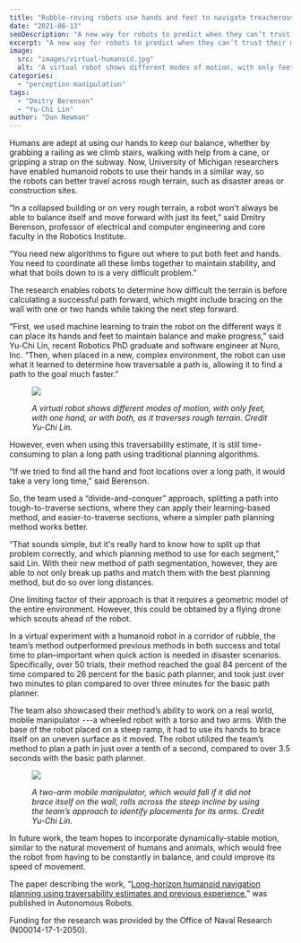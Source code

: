 ```yaml
---
title: "Rubble-roving robots use hands and feet to navigate treacherous terrain"
date: "2021-08-13"
seoDescription: "A new way for robots to predict when they can’t trust their models and recover."
excerpt: "A new way for robots to predict when they can’t trust their models, and to recover when they find that their model is unreliable."
image:
  src: "images/virtual-humanoid.jpg"
  alt: "A virtual robot shows different modes of motion, with only feet, with one hand, or with both, as it traverses rough terrain."
categories:
  - "perception-manipulation"
tags:
  - "Dmitry Berenson"
  - "Yu-Chi Lin"
author: "Dan Newman"
---
```


<VideoCenter url="X2KZupY8FQY" />

Humans are adept at using our hands to keep our balance, whether by grabbing a railing as we climb stairs, walking with help from a cane, or gripping a strap on the subway. Now, University of Michigan researchers have enabled humanoid robots to use their hands in a similar way, so the robots can better travel across rough terrain, such as disaster areas or construction sites.

“In a collapsed building or on very rough terrain, a robot won't always be able to balance itself and move forward with just its feet,” said Dmitry Berenson, professor of electrical and computer engineering and core faculty in the Robotics Institute. 

“You need new algorithms to figure out where to put both feet and hands. You need to coordinate all these limbs together to maintain stability, and what that boils down to is a very difficult problem.”



The research enables robots to determine how difficult the terrain is before calculating a successful path forward, which might include bracing on the wall with one or two hands while taking the next step forward.

“First, we used machine learning to train the robot on the different ways it can place its hands and feet to maintain balance and make progress,” said Yu-Chi Lin, recent Robotics PhD graduate and software engineer at Nuro, Inc. “Then, when placed in a new, complex environment, the robot can use what it learned to determine how traversable a path is, allowing it to find a path to the goal much faster.”

<figure>

![](images/virtual-humanoid.jpg)

<figcaption>

_A virtual robot shows different modes of motion, with only feet, with one hand, or with both, as it traverses rough terrain. Credit Yu-Chi Lin._

</figcaption>

</figure>

However, even when using this traversability estimate, it is still time-consuming to plan a long path using traditional planning algorithms.

“If we tried to find all the hand and foot locations over a long path, it would take a very long time,” said Berenson.

So, the team used a “divide-and-conquer” approach, splitting a path into tough-to-traverse sections, where they can apply their learning-based method, and easier-to-traverse sections, where a simpler path planning method works better.

“That sounds simple, but it's really hard to know how to split up that problem correctly, and which planning method to use for each segment,” said Lin. With their new method of path segmentation, however, they are able to not only break up paths and match them with the best planning method, but do so over long distances.

One limiting factor of their approach is that it requires a geometric model of the entire environment. However, this could be obtained by a flying drone which scouts ahead of the robot.

In a virtual experiment with a humanoid robot in a corridor of rubble, the team’s method outperformed previous methods in both success and total time to plan–important when quick action is needed in disaster scenarios. Specifically, over 50 trials, their method reached the goal 84 percent of the time compared to 26 percent for the basic path planner, and took just over two minutes to plan compared to over three minutes for the basic path planner.

The team also showcased their method’s ability to work on a real world, mobile manipulator ---a wheeled robot with a torso and two arms. With the base of the robot placed on a steep ramp, it had to use its hands to brace itself on an uneven surface as it moved. The robot utilized the team’s method to plan a path in just over a tenth of a second, compared to over 3.5 seconds with the basic path planner.

<figure>

![](images/mobile-manipulator-test-1024x556.jpg)

<figcaption>

_A two-arm mobile manipulator, which would fall if it did not brace itself on the wall, rolls across the steep incline by using the team’s approach to identify placements for its arms. Credit Yu-Chi Lin._

</figcaption>

</figure>

In future work, the team hopes to incorporate dynamically-stable motion, similar to the natural movement of humans and animals, which would free the robot from having to be constantly in balance, and could improve its speed of movement.

The paper describing the work, “[Long-horizon humanoid navigation planning using traversability estimates and previous experience](https://link.springer.com/article/10.1007/s10514-021-09996-3),” was published in Autonomous Robots.

Funding for the research was provided by the Office of Naval Research (N00014-17-1-2050).
